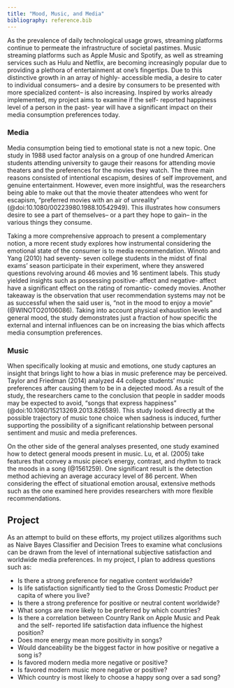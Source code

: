 ```yaml
---
title: "Mood, Music, and Media"
bibliography: reference.bib
---
```



As the prevalence of daily technological usage grows, streaming platforms continue to permeate the infrastructure of societal pastimes. Music streaming platforms such as Apple Music and Spotify, as well as streaming services such as Hulu and Netflix, are becoming increasingly popular due to providing a plethora of entertainment at one’s fingertips. Due to this distinctive growth in an array of highly- accessible media, a desire to cater to individual consumers– and a desire by consumers to be presented with more specialized content– is also increasing. Inspired by works already implemented, my project aims to examine if the self- reported happiness level of a person in the past- year will have a significant impact on their media consumption preferences today.

### Media

Media consumption being tied to emotional state is not a new topic. One study in 1988 used factor analysis on a group of one hundred American students attending university to gauge their reasons for attending movie theaters and the preferences for the movies they watch. The three main reasons consisted of intentional escapism, desires of self improvement, and genuine entertainment. However, even more insightful, was the researchers being able to make out that the movie theater attendees who went for escapism, “preferred movies with an air of unreality” (@doi:10.1080/00223980.1988.10542949). This illustrates how consumers desire to see a part of themselves– or a part they hope to gain– in the various things they consume. 

Taking a more comprehensive approach to present a complementary notion, a more recent study explores how instrumental considering the emotional state of the consumer is to media recommendation. Winoto and Yang (2010) had seventy- seven college students in the midst of final exams’ season participate in their experiment, where they answered questions revolving around 46 movies and 16 sentiment labels. This study yielded insights such as possessing positive- affect and negative- affect have a significant effect on the rating of romantic- comedy movies. Another takeaway is the observation that user recommendation systems may not be as successful when the said user is, “not in the mood to enjoy a movie” (@WINOTO20106086). Taking into account physical exhaustion levels and general mood, the study demonstrates just a fraction of how specific the external and internal influences can be on increasing the bias which affects media consumption preferences.
 
### Music

When specifically looking at music and emotions, one study captures an insight that brings light to how a bias in music preference may be perceived. Taylor and Friedman (2014) analyzed 44 college students’ music preferences after causing them to be in a dejected mood. As a result of the study, the researchers came to the conclusion that people in sadder moods may be expected to avoid, “songs that express happiness” (@doi:10.1080/15213269.2013.826589). This study looked directly at the possible trajectory of music tone choice when sadness is induced, further supporting the possibility of a significant relationship between personal sentiment and music and media preferences.

On the other side of the general analyses presented, one study examined how to detect general moods present in music. Lu, et al. (2005) take features that convey a music piece’s energy, contrast, and rhythm to track the moods in a song (@1561259). One significant result is the detection method achieving an average accuracy level of 86 percent. When considering the effect of situational emotion arousal, extensive methods such as the one examined here provides researchers with more flexible recommendations.

## Project

As an attempt to build on these efforts, my project utilizes algorithms such as Naive Bayes Classifier and Decision Trees to examine what conclusions can be drawn from the level of international subjective satisfaction and worldwide media preferences. In my project, I plan to address questions such as:

- Is there a strong preference for negative content worldwide?
- Is life satisfaction significantly tied to the Gross Domestic Product per capita of where you live?
- Is there a strong preference for positive or neutral content worldwide?
- What songs are more likely to be preferred by which countries?
- Is there a correlation between Country Rank on Apple Music and Peak and the self- reported life satisfaction data influence the highest position?
- Does more energy mean more positivity in songs?
- Would danceability be the biggest factor in how positive or negative a song is?
- Is favored modern media more negative or positive?
- Is favored modern music more negative or positive?
- Which country is most likely to choose a happy song over a sad song?

